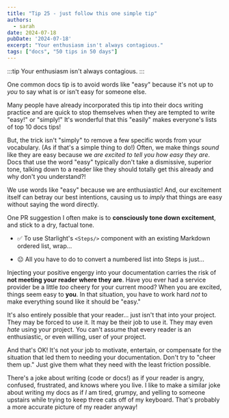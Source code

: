 ```yaml
---
title: "Tip 25 - just follow this one simple tip"
authors:
  - sarah
date: 2024-07-18
pubDate: '2024-07-18'
excerpt: "Your enthusiasm isn't always contagious."
tags: ["docs", "50 tips in 50 days"]
---
```


:::tip
Your enthusiasm isn't always contagious.
:::

One common docs tip is to avoid words like "easy" because it's not up to *you* to say what is or isn't easy for someone else.

Many people have already incorporated this tip into their docs writing practice and are quick to stop themselves when they are tempted to write "easy!" or "simply!" It's wonderful that this "easily" makes everyone's lists of top 10 docs tips!

But, the trick isn't "simply" to remove a few specific words from your vocabulary. (As if that's a simple thing to do!) Often, we make things *sound* like they are easy because we *are excited to tell you how easy they are*. Docs that use the word "easy" typically don't take a dismissive, superior tone, talking down to a reader like they should totally get this already and why don't you understand?!

We use words like "easy" because we are enthusiastic! And, our excitement itself can betray our best intentions, causing us to *imply* that things are easy without saying the word directly.

One PR suggestion I often make is to **consciously tone down excitement**, and stick to a dry, factual tone.

- ✅ To use Starlight's `<Steps/>` component with an existing Markdown ordered list, wrap...

- 😐 All you have to do to convert a numbered list into Steps is just...

Injecting your positive engergy into your documentation carries the risk of **not meeting your reader where they are**. Have you ever had a service provider be a little *too* cheery for your current mood? When you are excited, things seem easy to **you**. In that situation, you have to work hard *not* to make everything sound like it should be "easy."

It's also entirely possible that your reader... just isn't that into your project. They may be forced to use it. It may be their job to use it. They may even *hate* using your project. You can't assume that every reader is an enthusiastic, or even willing, user of your project. 

And that's OK! It's not your job to motivate, entertain, or compensate for the situation that led them to needing your documentation. Don't try to "cheer them up." Just give them what they need with the least friction possible.

There's a joke about writing (code or docs!) as if your reader is angry, confused, frustrated, and knows where you live. I like to make a similar joke about writing my docs as if *I* am tired, grumpy, and yelling to someone upstairs while trying to keep three cats off of my keyboard. That's probably a more accurate picture of my reader anyway!


<LinkCard title="See the whole list of tips!" href="/blog/50-docs-tips-in-50-days" />